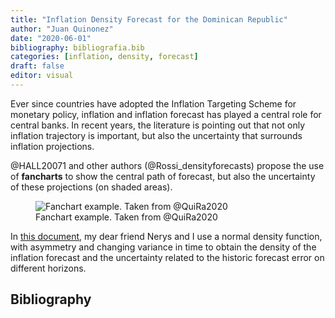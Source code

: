 ```yaml
---
title: "Inflation Density Forecast for the Dominican Republic"
author: "Juan Quinonez"
date: "2020-06-01"
bibliography: bibliografia.bib
categories: [inflation, density, forecast]
draft: false
editor: visual
---
```


Ever since countries have adopted the Inflation Targeting Scheme for monetary policy, inflation and inflation forecast has played a central role for central banks. In recent years, the literature is pointing out that not only inflation trajectory is important, but also the uncertainty that surrounds inflation projections.

@HALL20071 and other authors (@Rossi_densityforecasts) propose the use of **fancharts** to show the central path of forecast, but also the uncertainty of these projections (on shaded areas).

![Fanchart example. Taken from @QuiRa2020](fanchart.png)

In [this document](https://cdn.bancentral.gov.do/documents/trabajos-de-investigacion/documents/coleccion_ensayos_vol_xiv_no2.pdf?v=1655153256246), my dear friend Nerys and I use a normal density function, with asymmetry and changing variance in time to obtain the density of the inflation forecast and the uncertainty related to the historic forecast error on different horizons.

## Bibliography
